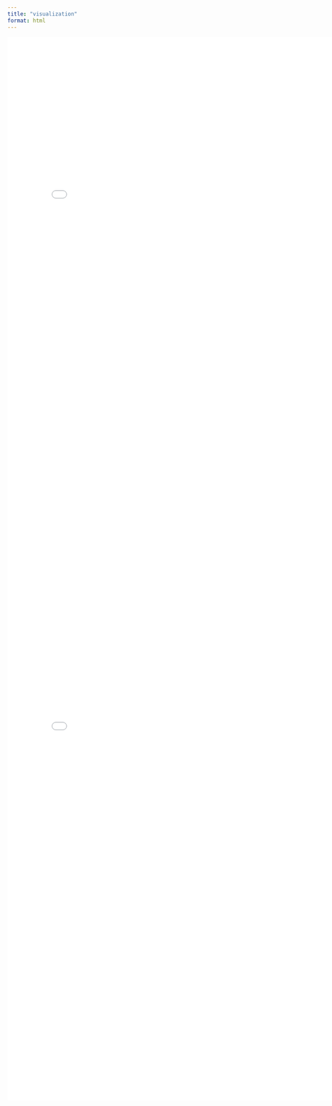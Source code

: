 ```yaml
---
title: "visualization"
format: html
---
```


![](../pictures%20of%20summary%20sheets/IMG_5101.pdf){width=800 height=1200}
![](../pictures%20of%20summary%20sheets/IMG_5102.pdf){width=800 height=1200}

